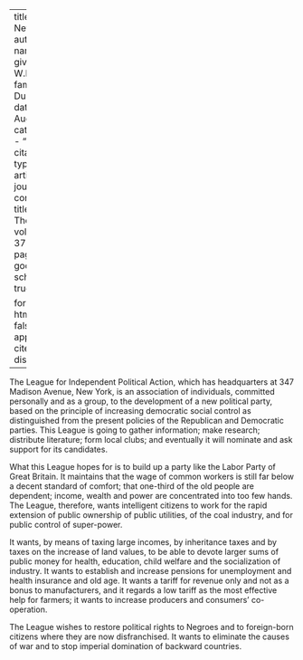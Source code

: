 
---
title: 'A New Party'
author:
  - name:
      given: W.E.B.
      family: Du Bois
date: Aug. 1930
categories: 
  - ""
citation: 
  type: article-journal
  container-title: The Crisis
  volume: 37
  issue: 8
  page: 282
google-scholar: true

format:
  html:
    toc: false
    appendix-cite-as: display
---



The League for Independent Political Action, which has headquarters at 347 Madison Avenue, New York, is an association of individuals, committed personally and as a group, to the development of a new political party, based on the principle of increasing democratic social control as distinguished from the present policies of the Republican and Democratic parties. This League is going to gather information; make research; distribute literature; form local clubs; and eventually it will nominate and ask support for its candidates. 

What this League hopes for is to build up a party like the Labor Party of Great Britain. It maintains that the wage of common workers is still far below a decent standard of comfort; that one-third of the old people are dependent; income, wealth and power are concentrated into too few hands. The League, therefore, wants intelligent citizens to work for the rapid extension of public ownership of public utilities, of the coal industry, and for public control of super-power. 

It wants, by means of taxing large incomes, by inheritance taxes and by taxes on the increase of land values, to be able to devote larger sums of public money for health, education, child welfare and the socialization of industry. It wants to establish and increase pensions for unemployment and health insurance and old age. It wants a tariff for revenue only and not as a bonus to manufacturers, and it regards a low tariff as the most effective help for farmers; it wants to increase producers and consumers' co-operation.

The League wishes to restore political rights to Negroes and to foreign-born citizens where they are now disfranchised. It wants to eliminate the causes of war and to stop imperial domination of backward countries. 

